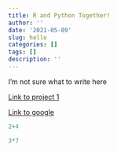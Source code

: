 ```yaml
---
title: R and Python Together!
author: ''
date: '2021-05-09'
slug: hello
categories: []
tags: []
description: ''
---
```

I'm not sure what to write here



[Link to project 1](/project/project1/)

[Link to google](https://www.google.com)


```r
2+4

3*7
```




